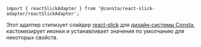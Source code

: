 
```tsx
import { reactSlickAdapter } from '@consta/react-slick-adapter/reactSlickAdapter';
```

Этот адаптер стилизует слайдер [react-slick](https://github.com/akiran/react-slick) для [дизайн-системы Consta](https://consta.design/), кастомизирует иконки и устанавливает значения по умолчанию для некоторых свойств.

<ReactSlickAdapterExample />
